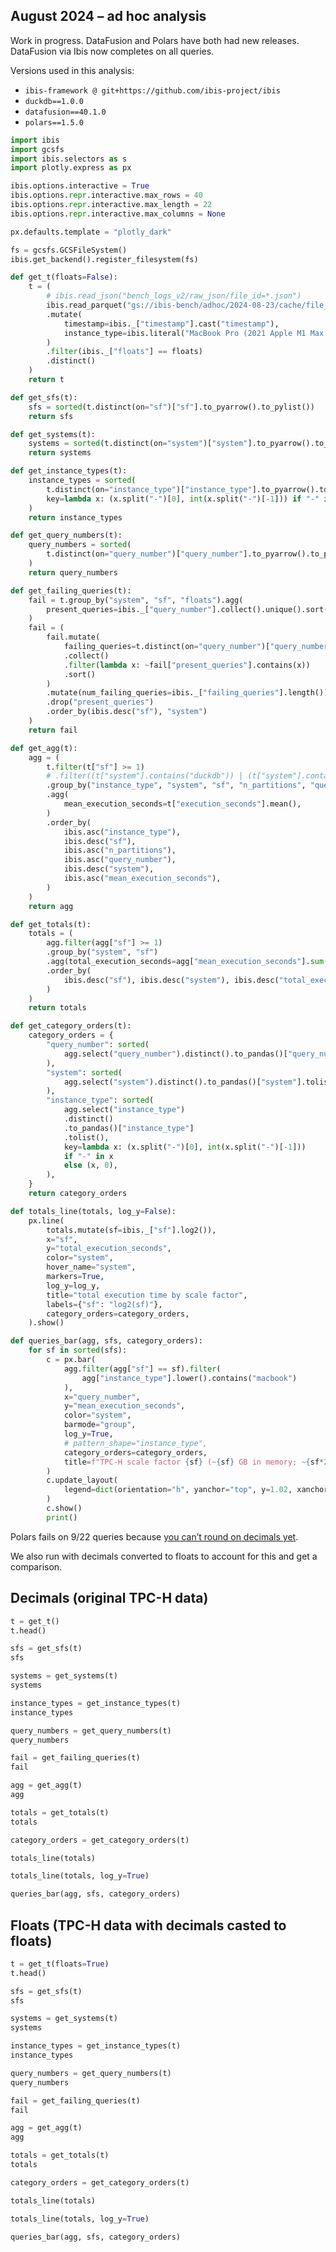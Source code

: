 ::: {.column-screen-inset}

# August 2024 -- ad hoc analysis

Work in progress. DataFusion and Polars have both had new releases. DataFusion via Ibis now completes on all queries.

::: {.callout-tip title="Versions used"}

Versions used in this analysis:

- `ibis-framework @ git+https://github.com/ibis-project/ibis`
- `duckdb==1.0.0`
- `datafusion==40.1.0`
- `polars==1.5.0`

:::

::: {.callout-tip title="Show me the analysis code" collapse="true"}

```python
import ibis
import gcsfs
import ibis.selectors as s
import plotly.express as px

ibis.options.interactive = True
ibis.options.repr.interactive.max_rows = 40
ibis.options.repr.interactive.max_length = 22
ibis.options.repr.interactive.max_columns = None

px.defaults.template = "plotly_dark"

fs = gcsfs.GCSFileSystem()
ibis.get_backend().register_filesystem(fs)
```

```python
def get_t(floats=False):
    t = (
        # ibis.read_json("bench_logs_v2/raw_json/file_id=*.json")
        ibis.read_parquet("gs://ibis-bench/adhoc/2024-08-23/cache/file_id=*.parquet")
        .mutate(
            timestamp=ibis._["timestamp"].cast("timestamp"),
            instance_type=ibis.literal("MacBook Pro (2021 Apple M1 Max 32GB)"),
        )
        .filter(ibis._["floats"] == floats)
        .distinct()
    )
    return t
```

```python
def get_sfs(t):
    sfs = sorted(t.distinct(on="sf")["sf"].to_pyarrow().to_pylist())
    return sfs
```

```python
def get_systems(t):
    systems = sorted(t.distinct(on="system")["system"].to_pyarrow().to_pylist())
    return systems
```

```python
def get_instance_types(t):
    instance_types = sorted(
        t.distinct(on="instance_type")["instance_type"].to_pyarrow().to_pylist(),
        key=lambda x: (x.split("-")[0], int(x.split("-")[-1])) if "-" in x else (x, 0),
    )
    return instance_types
```

```python
def get_query_numbers(t):
    query_numbers = sorted(
        t.distinct(on="query_number")["query_number"].to_pyarrow().to_pylist()
    )
    return query_numbers
```

```python
def get_failing_queries(t):
    fail = t.group_by("system", "sf", "floats").agg(
        present_queries=ibis._["query_number"].collect().unique().sort()
    )
    fail = (
        fail.mutate(
            failing_queries=t.distinct(on="query_number")["query_number"]
            .collect()
            .filter(lambda x: ~fail["present_queries"].contains(x))
            .sort()
        )
        .mutate(num_failing_queries=ibis._["failing_queries"].length())
        .drop("present_queries")
        .order_by(ibis.desc("sf"), "system")
    )
    return fail
```

```python
def get_agg(t):
    agg = (
        t.filter(t["sf"] >= 1)
        # .filter((t["system"].contains("duckdb")) | (t["system"].contains("datafusion")))
        .group_by("instance_type", "system", "sf", "n_partitions", "query_number")
        .agg(
            mean_execution_seconds=t["execution_seconds"].mean(),
        )
        .order_by(
            ibis.asc("instance_type"),
            ibis.desc("sf"),
            ibis.asc("n_partitions"),
            ibis.asc("query_number"),
            ibis.desc("system"),
            ibis.asc("mean_execution_seconds"),
        )
    )
    return agg
```

```python
def get_totals(t):
    totals = (
        agg.filter(agg["sf"] >= 1)
        .group_by("system", "sf")
        .agg(total_execution_seconds=agg["mean_execution_seconds"].sum())
        .order_by(
            ibis.desc("sf"), ibis.desc("system"), ibis.desc("total_execution_seconds")
        )
    )
    return totals
```

```python
def get_category_orders(t):
    category_orders = {
        "query_number": sorted(
            agg.select("query_number").distinct().to_pandas()["query_number"].tolist()
        ),
        "system": sorted(
            agg.select("system").distinct().to_pandas()["system"].tolist()
        ),
        "instance_type": sorted(
            agg.select("instance_type")
            .distinct()
            .to_pandas()["instance_type"]
            .tolist(),
            key=lambda x: (x.split("-")[0], int(x.split("-")[-1]))
            if "-" in x
            else (x, 0),
        ),
    }
    return category_orders
```

```python
def totals_line(totals, log_y=False):
    px.line(
        totals.mutate(sf=ibis._["sf"].log2()),
        x="sf",
        y="total_execution_seconds",
        color="system",
        hover_name="system",
        markers=True,
        log_y=log_y,
        title="total execution time by scale factor",
        labels={"sf": "log2(sf)"},
        category_orders=category_orders,
    ).show()
```

```python
def queries_bar(agg, sfs, category_orders):
    for sf in sorted(sfs):
        c = px.bar(
            agg.filter(agg["sf"] == sf).filter(
                agg["instance_type"].lower().contains("macbook")
            ),
            x="query_number",
            y="mean_execution_seconds",
            color="system",
            barmode="group",
            log_y=True,
            # pattern_shape="instance_type",
            category_orders=category_orders,
            title=f"TPC-H scale factor {sf} (~{sf} GB in memory; ~{sf*2//5}GB on disk in Parquet) on MacBook Pro (2021 Apple M1 Max 32GB)",
        )
        c.update_layout(
            legend=dict(orientation="h", yanchor="top", y=1.02, xanchor="right", x=1)
        )
        c.show()
        print()
```

:::

::: {.callout-warning}
Polars fails on 9/22 queries because [you can't round on decimals yet](https://github.com/pola-rs/polars/issues/15151).

We also run with decimals converted to floats to account for this and get a comparison.
:::

## Decimals (original TPC-H data)

```python
t = get_t()
t.head()
```

```python
sfs = get_sfs(t)
sfs
```

```python
systems = get_systems(t)
systems
```

```python
instance_types = get_instance_types(t)
instance_types
```

```python
query_numbers = get_query_numbers(t)
query_numbers
```

```python
fail = get_failing_queries(t)
fail
```

```python
agg = get_agg(t)
agg
```

```python
totals = get_totals(t)
totals
```

```python
category_orders = get_category_orders(t)
```

```python
totals_line(totals)
```

```python
totals_line(totals, log_y=True)
```

```python
queries_bar(agg, sfs, category_orders)
```

## Floats (TPC-H data with decimals casted to floats)

```python
t = get_t(floats=True)
t.head()
```

```python
sfs = get_sfs(t)
sfs
```

```python
systems = get_systems(t)
systems
```

```python
instance_types = get_instance_types(t)
instance_types
```

```python
query_numbers = get_query_numbers(t)
query_numbers
```

```python
fail = get_failing_queries(t)
fail
```

```python
agg = get_agg(t)
agg
```

```python
totals = get_totals(t)
totals
```

```python
category_orders = get_category_orders(t)
```

```python
totals_line(totals)
```

```python
totals_line(totals, log_y=True)
```

```python
queries_bar(agg, sfs, category_orders)
```

:::
